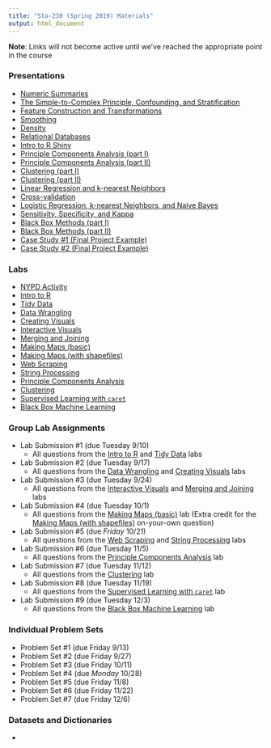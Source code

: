 ```yaml
---
title: "Sta-230 (Spring 2019) Materials"
output: html_document
---
```


**Note**: Links will not become active until we've reached the appropriate point in the course

### Presentations

- [Numeric Summaries](s230f19/summaries_pres.html)
- [The Simple-to-Complex Principle, Confounding, and Stratification](s230f19/simple_complex.html)
- [Feature Construction and Transformations](s230f19/simple_complex.html)
- [Smoothing](s230f19/smoothing.html)
- [Density](s230f19/density.html)
- [Relational Databases](s230f19/relational_data.html)
- [Intro to R Shiny](s230f19/shiny_intro.html)
- [Principle Components Analysis (part I)](s230f19/pca1.html)
- [Principle Components Analysis (part II)](s230f19/pca2.html)
- [Clustering (part I)](s230f19/clustering1.html)
- [Clustering (part II)](s230f19/clustering2.html)
- [Linear Regression and k-nearest Neighbors](s230f19/supervised_numeric.html)
- [Cross-validation](s230f19/cross_validation.html)
- [Logistic Regression, k-nearest Neighbors, and Naive Bayes](s230f19/supervised_categorical.html)
- [Sensitivity, Specificity, and Kappa](s230f19/accuracy.html)
- [Black Box Methods (part I)](s230f19/black_box1.html)
- [Black Box Methods (part II)](s230f19/black_box1.html)
- [Case Study #1 (Final Project Example)](s230f19/case_study1.html)
- [Case Study #2 (Final Project Example)](s230f19/case_study2.html)


### Labs

- [NYPD Activity](s230f19/NYPD.html)
- [Intro to R](s230f19/Intro_R.html)
- [Tidy Data](s230f19/tidyr.html)
- [Data Wrangling](s230f19/dplyr.html)
- [Creating Visuals](s230f19/ggplot.html)
- [Interactive Visuals](s230f19/plotly.html)
- [Merging and Joining](s230f19/merging.html)
- [Making Maps (basic)](s230f19/maps1.html)
- [Making Maps (with shapefiles)](s230f19/maps2.html)
- [Web Scraping](s230f19/scraping.html)
- [String Processing](s230f19/stringr.html)
- [Principle Components Analysis](s230f19/pca_lab.html)
- [Clustering](s230f19/clustering_lab.html)
- [Supervised Learning with `caret`](s230f19/caret_lab.html)
- [Black Box Machine Learning](s230f19/black_box_lab.html)

### Group Lab Assignments

- Lab Submission #1 (due Tuesday 9/10)
    - All questions from the [Intro to R](s230f19/Intro_R.html) and [Tidy Data](s230f19/tidyr.html) labs
- Lab Submission #2 (due Tuesday 9/17)
    - All questions from the [Data Wrangling](s230f19/dplyr.html) and [Creating Visuals](s230f19/ggplot.html) labs
- Lab Submission #3 (due Tuesday 9/24)
    - All questions from the [Interactive Visuals](s230f19/dplyr.html) and [Merging and Joining](s230f19/ggplot.html) labs
- Lab Submission #4 (due Tuesday 10/1)
    - All questions from the [Making Maps (basic)](s230f19/maps1.html) lab (Extra credit for the [Making Maps (with shapefiles)](s230f19/maps2.html) on-your-own question)
- Lab Submission #5 (due *Friday* 10/21)
    - All questions from the [Web Scraping](s230f19/scraping.html) and [String Processing](s230f19/stringr.html) labs
- Lab Submission #6 (due Tuesday 11/5)
    - All questions from the [Principle Components Analysis](s230f19/pca_lab.html) lab
- Lab Submission #7 (due Tuesday 11/12)
    - All questions from the [Clustering](s230f19/clustering_lab.html) lab
- Lab Submission #8 (due Tuesday 11/19)
    - All questions from the [Supervised Learning with `caret`](s230f19/caret_lab.html) lab
- Lab Submission #9 (due Tuesday 12/3)
    - All questions from the [Black Box Machine Learning](s230f19/black_box_lab.html) lab
                      
    
### Individual Problem Sets

- Problem Set #1 (due Friday 9/13)
- Problem Set #2 (due Friday 9/27)
- Problem Set #3 (due Friday 10/11)
- Problem Set #4 (due *Monday* 10/28)
- Problem Set #5 (due Friday 11/8)
- Problem Set #6 (due Friday 11/22)
- Problem Set #7 (due Friday 12/6)



### Datasets and Dictionaries

-